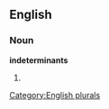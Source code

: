 
==English==

===Noun===
'''indeterminants'''

# {{plural of|[[indeterminant]]}}

[[Category:English plurals]]